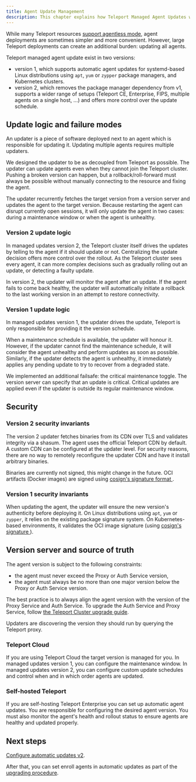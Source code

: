 ```yaml
---
title: Agent Update Management
description: This chapter explains how Teleport Managed Agent Updates work.
---
```


While many Teleport resources [support agentless
mode](../../faq.mdx), agent deployments
are sometimes simpler and more convenient. However, large Teleport deployments
can create an additional burden: updating all agents.

Teleport managed agent update exist in two versions:
- version 1, which supports automatic agent updates for systemd-based
  Linux distributions using `apt`, `yum` or `zypper` package managers,
  and Kubernetes clusters.
- version 2, which removes the package manager dependency from v1, supports a
  wider range of setups (Teleport CE, Enterprise, FIPS, multiple agents on a single
  host, ...) and offers more control over the update schedule.

## Update logic and failure modes

An updater is a piece of software deployed next to an agent which is responsible
for updating it. Updating multiple agents requires multiple updaters.

We designed the updater to be as decoupled from Teleport as possible. The
updater can update agents even when they cannot join the Teleport cluster.
Pushing a broken version can happen, but a rollback/roll-forward must always
be possible without manually connecting to the resource and fixing the agent.

The updater recurrently fetches the target version from a version server and
updates the agent to the target version. Because restarting the agent can
disrupt currently open sessions, it will only update the agent in two cases:
during a maintenance window or when the agent is unhealthy.

### Version 2 update logic

In managed updates version 2, the Teleport cluster itself drives the updates by
telling to the agent if it should update or not. Centralizing the update decision
offers more control over the rollout. As the Teleport cluster sees every agent,
it can more complex decisions such as gradually rolling out an update, or
detecting a faulty update.

In version 2, the updater will monitor the agent after an update. If the agent
fails to come back healthy, the updater will automatically initiate a rollback
to the last working version in an attempt to restore connectivity.

### Version 1 update logic

In managed updates version 1, the updater drives the update, Teleport is only
responsible for providing it the version schedule.

When a maintenance schedule is available, the updater will honour it. However, if
the updater cannot find the maintenance schedule, it will consider the agent
unhealthy and perform updates as soon as possible. Similarly, if the updater
detects the agent is unhealthy, it immediately applies any pending update to
try to recover from a degraded state.

We implemented an additional failsafe: the critical maintenance toggle.
The version server can specify that an update is critical. Critical updates are
applied even if the updater is outside its regular maintenance window.

## Security

### Version 2 security invariants

The version 2 updater fetches binaries from its CDN over TLS and validates
integrity via a shasum. The agent uses the official Teleport CDN by default.
A custom CDN can be configured at the updater level. For security reasons,
there are no way to remotely reconfigure the updater CDN and have it install
arbitrary binaries.

Binaries are currently not signed, this might change in the future.
OCI artifacts (Docker images) are signed using [cosign's signature format
](https://github.com/sigstore/cosign/blob/main/specs/SIGNATURE_SPEC.md).

### Version 1 security invariants

When updating the agent, the updater will ensure the new version's authenticity
before deploying it. On Linux distributions using `apt`, `yum` or `zypper`, it relies on
the existing package signature system. On Kubernetes-based environments, it
validates the OCI image signature (using [cosign's signature
](https://github.com/sigstore/cosign/blob/main/specs/SIGNATURE_SPEC.md)).


## Version server and source of truth

The agent version is subject to the following constraints:

- the agent must never exceed the Proxy or Auth Service version,
- the agent must always be no more than one major version below the Proxy or Auth
  Service version.

The best practice is to always align the agent version with the version of the
Proxy Service and Auth Service. To upgrade the Auth Service and Proxy Service,
follow [the Teleport Cluster upgrade guide](../../upgrading/upgrading.mdx).

Updaters are discovering the version they should run by querying the Teleport
proxy.

### Teleport Cloud

If you are using Teleport Cloud the target version is managed for you.
In managed updates version 1, you can configure the maintenance window.
In managed updates version 2, you can configure custom update schedules and
control when and in which order agents are updated.

### Self-hosted Teleport

If you are self-hosting Teleport Enterprise you can set up automatic agent updates.
You are responsible for configuring the desired agent version. You must also
monitor the agent's health and rollout status to ensure agents are healthy and
updated properly.

## Next steps

[Configure automatic updates v2](../../upgrading/agent-managed-updates.mdx).

After that, you can set enroll agents in automatic updates as part of the
[upgrading procedure](../../upgrading/upgrading.mdx).
